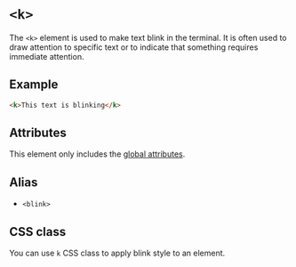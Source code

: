 # `<k>`

The `<k>` element is used to make text blink in the terminal. It is often used to draw attention to specific text or to indicate that something requires immediate attention.

## Example

```html
<k>This text is blinking</k>
```

## Attributes

This element only includes the [global attributes](../globals.mdx).

## Alias

- `<blink>`

## CSS class

You can use `k` CSS class to apply blink style to an element.
